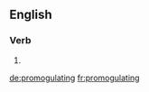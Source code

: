 ==English==

===Verb===
{{head|en|present participle}}

# {{present participle of|promogulate|lang=en}}

[[de:promogulating]]
[[fr:promogulating]]